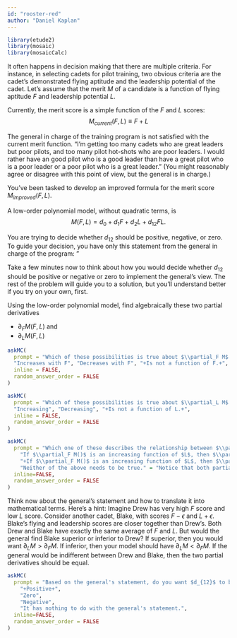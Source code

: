 ```yaml
---
id: "rooster-red"
author: "Daniel Kaplan"
---
```


```r
library(etude2)
library(mosaic)
library(mosaicCalc)
```

It often happens in decision making that there are multiple criteria. For instance, in selecting cadets for pilot training, two obvious criteria are the cadet's demonstrated flying aptitude and the leadership potential of the cadet. Let's assume that the merit $M$ of a candidate is a function of flying aptitude $F$ and leadership potential $L$. 

Currently, the merit score is a simple function of the $F$ and $L$ scores: $$M_{current}(F, L) \equiv F + L$$

The general in charge of the training program is not satisfied with the current merit function. "I'm getting too many cadets who are great leaders but poor pilots, and too many pilot hot-shots who are poor leaders.  I would rather have an good pilot who is a good leader than have a great pilot who is a poor leader or a poor pilot who is a great leader." (You might reasonably agree or disagree with this point of view, but the general is in charge.)

You've been tasked to develop an improved formula for the merit score $M_{improved}(F, L)$. 

A low-order polynomial model, without quadratic terms, is $$M(F, L) = d_0 + d_1 F + d_2 L + d_{12} F L .$$ 

You are trying to decide whether $d_{12}$ should be positive, negative, or zero. To guide your decision, you have only this statement from the general in charge of the program: "

Take a few minutes now to think about how you would decide whether $d_{12}$ should be positive or negative or zero to implement the general's view. The rest of the problem will guide you to a solution, but you'll understand better if you try on your own, first.

Using the low-order polynomial model, find algebraically these two partial derivatives

- $\partial_F M(F, L)$ and
- $\partial_L M(F, L)$

```r
askMC(
  prompt = "Which of these possibilities is true about $\\partial_F M$ as a function of $F$?",
  "Increases with F", "Decreases with F", "+Is not a function of F.+",
  inline = FALSE,
  random_answer_order = FALSE
)
```

```r
askMC(
  prompt = "Which of these possibilities is true about $\\partial_L M$ as a function of $L$?",
  "Increasing", "Decreasing", "+Is not a function of L.+",
  inline = FALSE,
  random_answer_order = FALSE
)
```

```r
askMC(
  prompt = "Which one of these describes the relationship between $\\partial_F M()$ as a function of $L$ and $\\partial_L M()$ as a function of $F$? (Hint: Remember that $d_1$ and $d_2$ are specified as being positive.)",
    "If $\\partial_F M()$ is an increasing function of $L$, then $\\partial_L M()$ must be a decreasing function of $F$." = "Notice that both partials involve the same $d_{12}$ coefficient.",
    "+If $\\partial_F M()$ is an increasing function of $L$, then $\\partial_L M()$ must be an increasing function of $F$.+" = "",
    "Neither of the above needs to be true." = "Notice that both partials involve the same $d_{12}$ coefficient.",
  inline=FALSE,
  random_answer_order = FALSE
)
```

Think now about the general's statement and how to translate it into mathematical terms. Here's a hint: Imagine Drew has very high $F$ score and low $L$ score. Consider another cadet, Blake, with scores $F-\epsilon$ and $L + \epsilon$. Blake's flying and leadership scores  are closer together than Drew's. Both Drew and Blake have exactly the same average of $F$ and $L$. But would the general find Blake superior or inferior to Drew? If superior, then you would want $\partial_L M > \partial_F M$. If inferior, then your model should have $\partial_L M < \partial_F M$. If the general would be indifferent between Drew and Blake, then the two partial derivatives should be equal.


```r
askMC(
  prompt = "Based on the general's statement, do you want $d_{12}$ to be positive, negative, or zero?",
    "+Positive+",
    "Zero",
    "Negative",
    "It has nothing to do with the general's statement.",
  inline=FALSE,
  random_answer_order = FALSE
)
```
